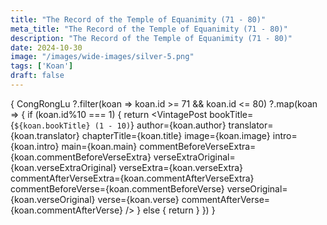 ```yaml
---
title: "The Record of the Temple of Equanimity (71 - 80)"
meta_title: "The Record of the Temple of Equanimity (71 - 80)"
description: "The Record of the Temple of Equanimity (71 - 80)"
date: 2024-10-30
image: "/images/wide-images/silver-5.png"
tags: ['Koan']
draft: false
---
```



<div class="container en-koans">

  {
    CongRongLu
     ?.filter(koan => koan.id >= 71 && koan.id <= 80)
     ?.map(koan => {
        if (koan.id%10 === 1) {
          return <VintagePost
            bookTitle={`${koan.bookTitle} (1 - 10)`}
            author={koan.author}
            translator={koan.translator}
                       chapterTitle={koan.title} image={koan.image}
                       intro={koan.intro} main={koan.main}
                              commentBeforeVerseExtra={koan.commentBeforeVerseExtra}
                              verseExtraOriginal={koan.verseExtraOriginal}
                              verseExtra={koan.verseExtra}
                              commentAfterVerseExtra={koan.commentAfterVerseExtra}
                              commentBeforeVerse={koan.commentBeforeVerse}
                              verseOriginal={koan.verseOriginal}
                              verse={koan.verse}
                              commentAfterVerse={koan.commentAfterVerse}
          />
        } else {
          return <VintagePost chapterTitle={koan.title} image={koan.image}
                              intro={koan.intro} main={koan.main}
                              commentBeforeVerseExtra={koan.commentBeforeVerseExtra}
                              verseExtraOriginal={koan.verseExtraOriginal}
                              verseExtra={koan.verseExtra}
                              commentAfterVerseExtra={koan.commentAfterVerseExtra}
                              commentBeforeVerse={koan.commentBeforeVerse}
                              verseOriginal={koan.verseOriginal}
                              verse={koan.verse}
                              commentAfterVerse={koan.commentAfterVerse}
          />
        }
      })
  }

</div>
